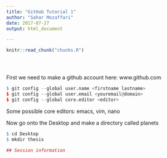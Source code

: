 ```yaml
---
title: "GitHub Tutorial 1"
author: "Sahar Mozaffari"
date: 2017-07-27
output: html_document

---
```


<!-- The file analysis/chunks.R contains chunks that define default settings
shared across the workflowr files. -->
```r
knitr::read_chunk("chunks.R")
```

<!-- Update knitr chunk options -->
```r
```

<!-- Insert the date the file was last updated -->
```r
```

<!-- Insert the code version (Git commit SHA1) if Git repository exists and R
 package git2r is installed -->
```r
```

<!-- Add your analysis here -->

First we need to make a github account here: www.github.com

```r
$ git config --global user.name <firstname lastname>
$ git config --global user.email <youremail@domain>
$ git config --global core.editor <editor> 
```
Some possible core editors: emacs, vim, nano


Now go onto the Desktop and make a directory called planets
```r
$ cd Desktop
$ mkdir thesis
```




<!-- Insert the session information into the document -->
```r
## Session information
```
